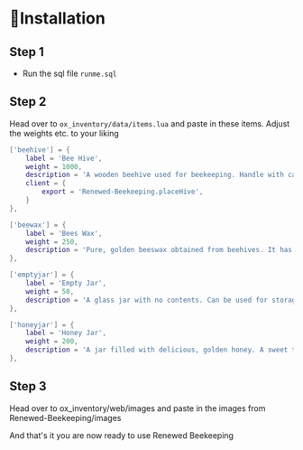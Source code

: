 # 📄Installation

## Step 1

- Run the sql file `runme.sql`

## Step 2

Head over to `ox_inventory/data/items.lua` and paste in these items. Adjust the weights etc. to your liking

```lua copy filename="ox_inventory/data/items.lua"
['beehive'] = {
	label = 'Bee Hive',
	weight = 1000,
	description = 'A wooden beehive used for beekeeping. Handle with care!',
	client = {
		export = 'Renewed-Beekeeping.placeHive',
	}
},

['beewax'] = {
	label = 'Bees Wax',
	weight = 250,
	description = 'Pure, golden beeswax obtained from beehives. It has various uses.',
},

['emptyjar'] = {
	label = 'Empty Jar',
	weight = 50,
	description = 'A glass jar with no contents. Can be used for storage or crafting.',
},

['honeyjar'] = {
	label = 'Honey Jar',
	weight = 200,
	description = 'A jar filled with delicious, golden honey. A sweet treat!',
},

```

## Step 3

Head over to ox_inventory/web/images and paste in the images from Renewed-Beekeeping/images

And that's it you are now ready to use Renewed Beekeeping